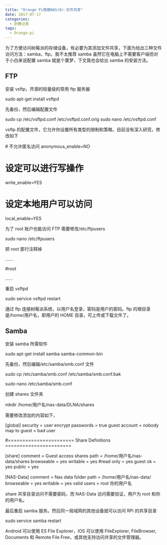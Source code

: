 ```yaml
---
title: "Orange Pi搭建NAS(6)-文件共享"
date: 2017-07-17
categories:
  - 折腾记录
tags:
  - Orange-pi
---
```


为了方便访问树莓派的存储设备，有必要为其添加文件共享，下面为给出三种文件访问方法：samba，ftp。我不太推荐 samba 虽然它在电脑上不需要客户端但对于小白来说配置 samba 就是个噩梦，下文我也会给出 samba 的安装方法。

## FTP

安装 vsftp，开源的轻量级的常用 ftp 服务器

sudo apt-get install vsftpd

先备份，然后编辑配置文件

sudo cp /etc/vsftpd.conf /etc/vsftpd.conf.orig
sudo nano /etc/vsftpd.conf

vsftp 的配置文件，它允许你设置所有类型的限制和策略，目前没有深入研究，修改如下

\# 不允许匿名访问
anonymous_enable=NO

# 设定可以进行写操作

write_enable=YES

# 设定本地用户可以访问

local_enable=YES

为了 root 账户也能访问 FTP 需要修改/etc/ftpusers

sudo nano /etc/ftpusers

把 root 那行注释掉

......

#root

......

重启 vsftpd

sudo service vsftpd restart

通过 ftp 连接树莓派系统，以用户名登录，密码是用户的密码。ftp 的根目录是/home/用户名，即用户的 HOME 目录，可上传或下载文件了。

## Samba

安装 samba 所需软件

sudo apt-get install samba samba-common-bin

先备份，然后编辑/etc/samba/smb.conf 文件

sudo cp /etc/samba/smb.conf /etc/samba/smb.conf.bak

sudo nano /etc/samba/smb.conf

创建 shares 文件夹

mkdir /home/用户名/nas-data/DLNA/shares

需要修改添加的内容如下，

\[global\]
security = user
encrypt passwords = true
guest account = nobody
map to guest = bad user

#======================= Share Definitions =======================

\[share\]
comment = Guest access shares
path = /home/用户名/nas-data/shares
browseable = yes
writable = yes
#read only = yes
guest ok = yes
public = yes

\[NAS-Data\]
comment = Nas data folder
path = /home/用户名/nas-data/
browseable = yes
writable = yes
valid users = root 你的用户名

share 共享目录访问不需要密码，而 NAS-Data 访问需要验证，用户为 root 和你的用户名。

最后重启 samba 服务。然后同一局域网的其他设备就可以访问 RPi 的共享目录

sudo service samba restart

Android 可以使用 ES File Explorer，IOS 可以使用 FileExplorer, FileBrowser, Documents 和 Remote File Free，或其他支持访问共享的文件管理器。
